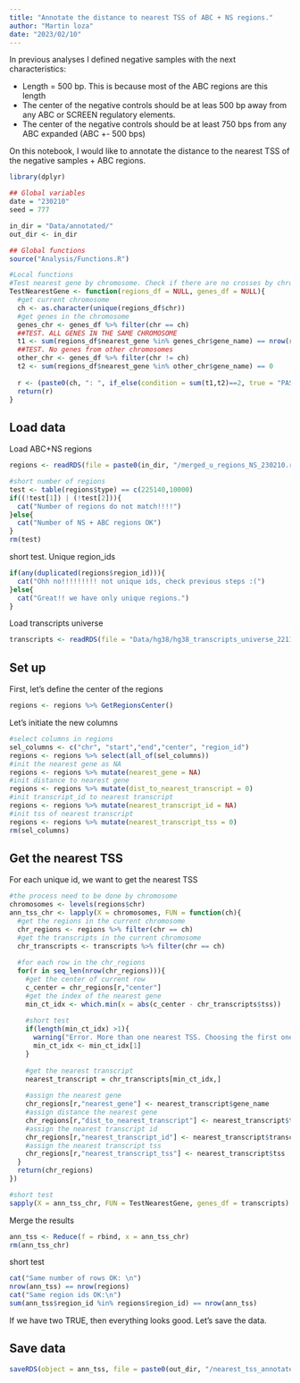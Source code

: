 ```yaml
---
title: "Annotate the distance to nearest TSS of ABC + NS regions."
author: "Martin loza"
date: "2023/02/10"
---
```


In previous analyses I defined negative samples with the next characteristics:

- Length = 500 bp. This is because most of the ABC regions are this length
- The center of the negative controls should be at leas 500 bp away from any ABC or SCREEN regulatory elements.
- The center of the negative controls should be at least 750 bps from any ABC expanded (ABC +- 500 bps)

On this notebook, I would like to annotate the distance to the nearest TSS of the negative samples + ABC regions.

```r
library(dplyr)

## Global variables
date = "230210"
seed = 777

in_dir = "Data/annotated/"
out_dir <- in_dir

## Global functions
source("Analysis/Functions.R")

#Local functions
#Test nearest gene by chromosome. Check if there are no crosses by chromosomes
TestNearestGene <- function(regions_df = NULL, genes_df = NULL){
  #get current chromosome
  ch <- as.character(unique(regions_df$chr))
  #get genes in the chromosome
  genes_chr <- genes_df %>% filter(chr == ch)
  ##TEST. ALL GENES IN THE SAME CHROMOSOME
  t1 <- sum(regions_df$nearest_gene %in% genes_chr$gene_name) == nrow(regions_df)
  ##TEST. No genes from other chromosomes
  other_chr <- genes_df %>% filter(chr != ch)
  t2 <- sum(regions_df$nearest_gene %in% other_chr$gene_name) == 0
  
  r <- (paste0(ch, ": ", if_else(condition = sum(t1,t2)==2, true = "PASSED", false = "NOT-PASSED")))
  return(r)
}
```

## Load data 

Load ABC+NS regions 

```r
regions <- readRDS(file = paste0(in_dir, "/merged_u_regions_NS_230210.rds"))

#short number of regions  
test <- table(regions$type) == c(225140,10000)
if((!test[1]) | (!test[2])){
  cat("Number of regions do not match!!!!")
}else{
  cat("Number of NS + ABC regions OK")
}
rm(test)
```

short test. Unique region_ids
```r
if(any(duplicated(regions$region_id))){
  cat("Ohh no!!!!!!!!! not unique ids, check previous steps :(")
}else{
  cat("Great!! we have only unique regions.")
}
```

Load transcripts universe

```r
transcripts <- readRDS(file = "Data/hg38/hg38_transcripts_universe_221121.rds")
```

## Set up

First, let's define the center of the regions

```r
regions <- regions %>% GetRegionsCenter()
```

Let's initiate the new columns

```r
#select columns in regions
sel_columns <- c("chr", "start","end","center", "region_id")
regions <- regions %>% select(all_of(sel_columns))
#init the nearest gene as NA
regions <- regions %>% mutate(nearest_gene = NA)
#init distance to nearest gene
regions <- regions %>% mutate(dist_to_nearest_transcript = 0)
#init transcript_id to nearest transcript
regions <- regions %>% mutate(nearest_transcript_id = NA)
#init tss of nearest transcript
regions <- regions %>% mutate(nearest_transcript_tss = 0)
rm(sel_columns)
```

## Get the nearest TSS

For each unique id, we want to get the nearest TSS

```r
#the process need to be done by chromosome
chromosomes <- levels(regions$chr)
ann_tss_chr <- lapply(X = chromosomes, FUN = function(ch){
  #get the regions in the current chromosome
  chr_regions <- regions %>% filter(chr == ch)
  #get the transcripts in the current chromosome
  chr_transcripts <- transcripts %>% filter(chr == ch)
  
  #for each row in the chr_regions
  for(r in seq_len(nrow(chr_regions))){
    #get the center of current row
    c_center = chr_regions[r,"center"]
    #get the index of the nearest gene
    min_ct_idx <- which.min(x = abs(c_center - chr_transcripts$tss))
    
    #short test
    if(length(min_ct_idx) >1){
      warning("Error. More than one nearest TSS. Choosing the first one in the list",call. = TRUE)
      min_ct_idx <- min_ct_idx[1]
    }
    
    #get the nearest transcript
    nearest_transcript = chr_transcripts[min_ct_idx,]
    
    #assign the nearest gene
    chr_regions[r,"nearest_gene"] <- nearest_transcript$gene_name
    #assign distance the nearest gene
    chr_regions[r,"dist_to_nearest_transcript"] <- nearest_transcript$tss - c_center
    #assign the nearest transcript id
    chr_regions[r,"nearest_transcript_id"] <- nearest_transcript$transcript_id
    #assign the nearest transcript tss
    chr_regions[r,"nearest_transcript_tss"] <- nearest_transcript$tss
  }
  return(chr_regions)
})

#short test
sapply(X = ann_tss_chr, FUN = TestNearestGene, genes_df = transcripts)
```
Merge the results

```r
ann_tss <- Reduce(f = rbind, x = ann_tss_chr)
rm(ann_tss_chr)
```

short test
```r
cat("Same number of rows OK: \n")
nrow(ann_tss) == nrow(regions)
cat("Same region ids OK:\n")
sum(ann_tss$region_id %in% regions$region_id) == nrow(ann_tss)
```

If we have two TRUE, then everything looks good. Let's save the data.

## Save data

```r
saveRDS(object = ann_tss, file = paste0(out_dir, "/nearest_tss_annotated_",date,".rds"))
```






























